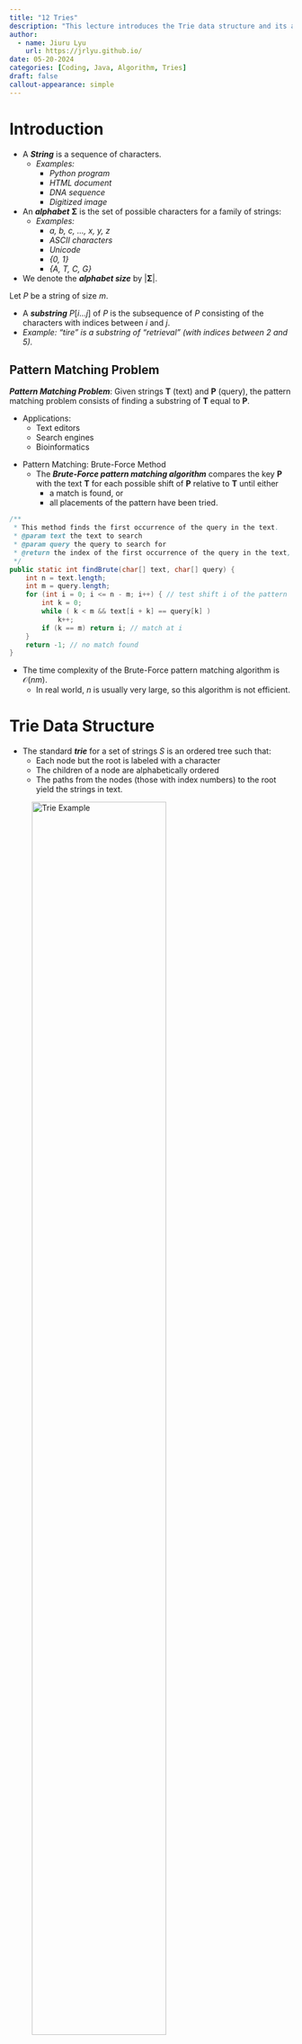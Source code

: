 ```yaml
---
title: "12 Tries"
description: "This lecture introduces the Trie data structure and its applications"
author:
  - name: Jiuru Lyu
    url: https://jrlyu.github.io/
date: 05-20-2024
categories: [Coding, Java, Algorithm, Tries]
draft: false
callout-appearance: simple
---
```


# Introduction

:::{.callout-note}
:::{#def-tries}
- A ***String*** is a sequence of characters.
  - <i>Examples: 
    - Python program
    - HTML document
    - DNA sequence
    - Digitized image</i>
- An ***alphabet*** $\mathbf{\Sigma}$ is the set of possible characters for a family of strings:
  - <i>Examples:
    - a, b, c, ..., x, y, z
    - ASCII characters
    - Unicode
    - {0, 1}
    - {A, T, C, G}</i>
- We denote the ***alphabet size*** by $|\mathbf{\Sigma}|$.
:::
:::


:::{.callout-note}
:::{#def-substring}
Let $P$ be a string of size $m$.

- A ***substring*** $P[i\dots j]$ of $P$ is the subsequence of $P$ consisting of the characters with indices between $i$ and $j$.
- <i>Example: "tire" is a substring of "retrieval" (with indices between $2$ and $5$).</i>
:::
:::

:::{.callout-caution}
## Pattern Matching Problem
***Pattern Matching Problem***: Given strings $\mathbf{T}$ (text) and $\mathbf{P}$ (query), the pattern matching problem consists of finding a substring of $\mathbf{T}$ equal to $\mathbf{P}$.

- Applications:
    - Text editors
    - Search engines
    - Bioinformatics
:::

- Pattern Matching: Brute-Force Method
  - The ***Brute-Force pattern matching algorithm*** compares the key $\mathbf{P}$ with the text $\mathbf{T}$ for each possible shift of $\mathbf{P}$ relative to $\mathbf{T}$ until either
      - a match is found, or
      - all placements of the pattern have been tried. 

```java
/**
 * This method finds the first occurrence of the query in the text.
 * @param text the text to search
 * @param query the query to search for
 * @return the index of the first occurrence of the query in the text, or -1 if the query is not found
 */
public static int findBrute(char[] text, char[] query) {
    int n = text.length;
    int m = query.length;
    for (int i = 0; i <= n - m; i++) { // test shift i of the pattern
        int k = 0;
        while ( k < m && text[i + k] == query[k] )
            k++;
        if (k == m) return i; // match at i
    }
    return -1; // no match found
}
```

- The time complexity of the Brute-Force pattern matching algorithm is $\mathcal{O}(nm)$.
  - In real world, $n$ is usually very large, so this algorithm is not efficient.

# Trie Data Structure
- The standard ***trie*** for a set of strings $S$  is an ordered tree such that:
  - Each node but the root is labeled with a character
  - The children of a node are alphabetically ordered
  - The paths from the nodes (those with index numbers) to the root yield the strings in text. 

![Trie Example](figs/TrieExample.png){#fig-trie-example width=75%}

# Improvement on Trie: Compressed Trie
:::{.callout-note}
:::{#def-substring}
Let $P$ be a string of size $m$.

- A ***substring*** $P[i\dots j]$ of $P$ is the subsequence of $P$ consisting of the characters with indices between $i$ and $j$.
  - <i>Example: "tire" is a substring of "retrieval" (with indices between $2$ and $5$).</i>
- A ***prefix*** of $P$ is a substring of the type $P[0\dots i]$
  - <i>Example: "ret" is a prefix of "retrieval" (with indices between $0$ and $2$).</i>
- A ***suffix*** of $P$ is a substring of the type $P[i\dots m-1]$
  - <i> Example: "eval" is a suffix of "retrieval" (with indices between $5$ and $8$).</i>
:::
:::

- Compressed Tries
  - Problem: the space complexity of a trie is $\mathcal{O}(n|\mathbf\Sigma|)$, where $n$ is the number of strings in the trie. This is not efficient when $n$ is large.
  - We can compress the trie by Compressing each chain of single-child nodes into a node. 
    - In this case, each internal node has at least two children.
  - Claim: The space complexity of a compressed trie is $\mathcal{O}(s|\mathbf{\Sigma}|)$, where $s$ is the number of strings.

  <font face="palatino" size=3 color=grey><b>Proof.</b><p>The number of leaves is equal to the number of strings $s$. Moreover, the number of internal nodes is no more than the number of leaves $s$ because each internal node has multiple children. Therefore, the number of node is no more than $2s$. Since each node has $\mathcal{O}(|\mathbf{\Sigma}|)$ space, the total space complexity should be $\mathcal{O}(2s|\mathbf{\Sigma}|)\sim\mathcal{O}(s\cdot|\mathbf{\Sigma}|).\qquad\blacksquare$ </p></font>

# Search for Substring
- The trie we built until now can only allow us to match the whole word or match the prefix. 

:::{.callout-tip}
:::{#exm}
Suppose we want to search if a given key is a substring of the string "minimize."

- The Brute-Force algorithm will have $\mathcal{O}(mn)$ time complexity.
- To speed up, we can enumerate all the suffixes of "minimize": "e", "ze", "ize", "mize", "imize", "nimize", "inimize", "minimize".
- Then, we can organize them into a trie, and enjoy $\mathcal{O}(m)$ time complexity to search for the query.
- If we can find the query to be a prefix of any suffix, then the query is a substring of the string.
:::
:::

- Though the time complexity is $\mathcal{O}(m)$, the space complexity is $\mathcal{O}(m^2)$, which is not efficient.
- Suffix trie: compact representation. 
![Suffix Trie](figs/SuffixTrie.png){#fig-suffix-trie width=75%}
  - This way we enjoy linear space complexity as well. 

# Application of Tries: Data Compression by Huffman Coding
- Compression reduces the size of a file:
  - To save space when storing it
  - To save time when transmitting it
  - Most files have lost of redundancy
- Who needs compression?
  - Moore's Law: number transistors on a chip doubles every 18 months
  - Parkinson's Law: data expands to fill the space available for storage
  - Text, images, sound, video, etc.
- Applications:
  - Generic file compression: 
    - Files: GZIP,BZIP,7z. 
    - Archivers: PKZIP.
    - File systems: NTFS, HFS+, ZFS.
  - Multimedia.
    - Images: GIF,JPEG. 
    - Sound: MP3.
    - Video: MPEG, DivXTM, HDTV.
  - Communication.
    - ITU-T T4 Group 3 Fax. 
    - V.42bis modem.
    - Skype.
  - Databases. Google, Facebook, ....
- String data with space efficiency:
  - All of the types of data we process with modern computer systems have something in common: They are ultimately represented in binary
  - If we can represent the data in fewer bits, we can save space.
  - However, if we simply use, say, A:0, B:1, R:00, C:01, D:10, I:11, we will have ambiguity.
    - This is because some of the codes are prefixes of others.
    - For example, the code for "A" is a prefix of the code for "R".
  - We need a code that is ***prefix-free***.
    - This means that no code is a prefix of any other code.
    - This is also called a ***prefix code***.
- Prefix-free codes: compression and expansion
  - A binary trie representation
    - Ordered children: 0 leads to left child, 1 leads to right child.
    - Each leaf holds a character
  ![Prefix-Free Codes](figs/PrefixFreeCodes.png)
- Huffman Enconding Trie Overview
  - How to obtain the best prefix-free code?
    - Frequently-used characters with shorter code
    - So, they are closer to the root
    - We will use a bottom-up constructing algorithm to build a trie from least frequent to most frequent characters.
      - Step 1: Get all the characters' frequencies for string
        - We build $|\mathbf{\Sigma}|$ singleton tries, namely trie with only one node. 
      - Step 2: Bottom-up construction from least frequent nodes
        - In each iteration, we pick up two lowest frequency tries and merge them into a single trie whose frequency is the sum of these two tries.
        - We iterate until all merged into a single trie. 

:::{.callout-important}
:::{#prp-Proposition}
## Proposition
Huffman algorithm produces an optimal (no prefix-free code uses fewer bits) prefix-free code for a given set of character frequencies.
:::
:::

- Time complexity of Huffman algorithm:
  - $\mathcal{O}(|\mathbf{\Sigma}|\cdot\log|\mathbf{\Sigma}|)$, where $|\mathbf{\Sigma}|$ is the alphabet size (`R` in the code implementation).
- Using Huffman encoding for data compression:
  - Dynamic model: Use a custom prefix-free code for each message.
  - Compressing:
    - Read message
    - Built prefix-free code for message
    - Compress message using prefix-free code
  - Uncompressing:
    - Read compressed message and expand it using prefix-free code
- Applications of Huffman encoding:
  - JPEG, MP3, MPEG, ZIP, etc.
  - Google, Facebook, etc.
  - Communication systems: Skype, etc.